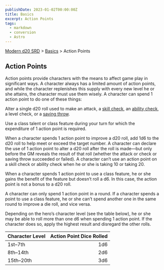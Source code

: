 ```yaml
---
publishDate: 2023-01-02T00:00:00Z
title: Basics
excerpt: Action Points
tags:
  - markdown
  - conversion
  - Astro
---
```


[Modern d20 SRD](/#modernD20) > [Basics](modern-d20-srd-basics-index) > Action Points

## Action Points

Action points provide characters with the means to affect game play in significant ways. A character always has a limited amount of action points, and while the character replenishes this supply with every new level he or she attains, the character must use them wisely. A character can spend 1 action point to do one of these things:

Alter a single d20 roll used to make an attack, a [skill check](modern-d20-srd-skills-skill-basics-php#skill-check-index), an [ability check](modern-d20-srd-basics-ability-scores), a level check, or a [saving throw](modern-d20-srd-basics-saving-throws).

Use a class talent or class feature during your turn for which the expenditure of 1 action point is required.

When a character spends 1 action point to improve a d20 roll, add 1d6 to the d20 roll to help meet or exceed the target number. A character can declare the use of 1 action point to alter a d20 roll after the roll is made—but
only before the GM reveals the result of that roll (whether the attack or check
or saving throw succeeded or failed). A character can’t use an action point on a skill check or ability check when he or she is taking 10 or taking 20.

When a character spends 1 action point to use a class feature, he or she gains the benefit of the feature but doesn’t roll a d6. In this case, the action point is not a bonus to a d20 roll.

A character can only spend 1 action point in a round. If a character spends a point to use a class feature, he or she can’t spend another one in the same round to improve a die roll, and vice versa.

Depending on the hero’s character level (see the table below), he or she may be able to roll more than one d6 when spending 1 action point. If the character does so, apply the highest result and disregard the other rolls.

| Character Level | Action Point Dice Rolled |
| :-------------- | -----------------------: |
| 1st–7th          |                      1d6 |
| 8th–14th         |                      2d6 |
| 15th–20th        |                      3d6 |

